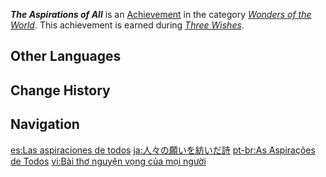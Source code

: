 {{Achievement Infobox
|id           = 84039
|order id     = 5018
|category     = Wonders of the World
|description  = Come into contact with the [[Statue of the Omnipresent God]], the symbol of Eternity.
|requirements = Earned during ''[[Three Wishes]]''.
|primogems    = 5
|tracking     = 
|hidden       = 1
|quest        = The Immovable God and the Eternal Euthymia
|type         = Quest
}}
'''''The Aspirations of All''''' is an [[Achievement]] in the category ''[[Wonders of the World]]''. This achievement is earned during ''[[Three Wishes]]''.
<!--
==Trivia==

==Video Guides==
{{EVT
|video1   = 
|caption1 = 
}}
-->
==Other Languages==
{{Other Languages
|en      = The Aspirations of All
|zhs     = 所有人的愿望之诗
|zhs_rm  = Suóyǒu Rén de Yuànwàng zhī Shī
|zht     = 所有人的願望之詩
|zht_rm  = Suóyǒu Rén de Yuànwàng zhī Shī
|zh_tl   = The Poem of Everyone's Wishes
|ja      = 人々の願いを紡いだ詩
|ja_rm   = Hitobito no Negai wo Tsumuida Shi
|ja_tl   = Poetry Spun from People's Wishes
|ko      = 모든 이들의 소망 시
|ko_rm   = Modeun Ideul-ui Somang Si
|ko_tl   = The Wishes Poem of Everyone
|es      = Las aspiraciones de todos
|es_tl   = The Aspirations of All
|fr      = Les aspirations de tous
|fr_tl   = The Aspirations of All
|ru      = Стремления всех людей
|ru_tl   = Aspirations of All People
|th      = บทกวีแห่งความปรารถนาของทุกคน
|th_rm   = 
|th_tl   = 
|vi      = Bài thơ nguyện vọng của mọi người
|vi_tl   = 
|de      = Die Bestrebungen aller
|de_tl   = The Aspirations of All
|id      = Aspirasi Semua Orang
|id_tl   = The Aspirations of All
|pt      = As Aspirações de Todos
|pt_tl   = 
|tr      = Herkesin Arzusu
|tr_tl   = Everyone's Aspirations
|it      = Le aspirazioni di tutti
|it_tl   = 
}}

==Change History==
{{Change History|2.0}}
<!--
==References==
{{Reflist}}
-->
==Navigation==
{{Achievement Navbox|Wonders of the World|Quest}}

[[es:Las aspiraciones de todos]]
[[ja:人々の願いを紡いだ詩]]
[[pt-br:As Aspirações de Todos]]
[[vi:Bài thơ nguyện vọng của mọi người]]